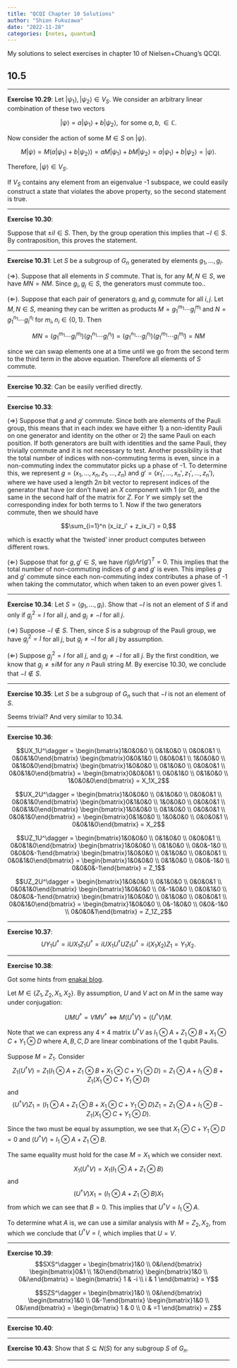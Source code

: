 ```yaml
---
title: "QCQI Chapter 10 Solutions"
author: "Shion Fukuzawa"
date: "2022-11-28"
categories: [notes, quantum]
---
```


My solutions to select exercises in chapter 10 of Nielsen+Chuang's QCQI. 

## 10.5 

---

**Exercise 10.29**: Let $\left|\psi_1\right>, \left|\psi_2\right> \in V_S$. We consider an arbitrary linear combination of these two vectors 

$$\left|\psi\right> = a\left|\psi_1\right> + b \left|\psi_2\right>, \text{ for some } a, b, \in \mathbb{C}.$$

Now consider the action of some $M \in S$ on $\left|\psi\right>$. 

$$M\left|\psi\right> = M (a\left|\psi_1\right> + b \left|\psi_2\right>) = aM\left|\psi_1\right> + b M\left|\psi_2\right> = a\left|\psi_1\right> + b \left|\psi_2\right> = \left|\psi\right>.$$

Therefore, $\left|\psi\right> \in V_S$. 

If $V_S$ contains any element from an eigenvalue -1 subspace, we could easily construct a state that violates the above property, so the second statement is true. 

---

**Exercise 10.30**: 

Suppose that $\pm iI \in S$. Then, by the group operation this implies that $-I \in S$. By contraposition, this proves the statement. 

---

**Exercise 10.31**: Let $S$ be a subgroup of $G_n$ generated by elements $g_1, \ldots, g_l$. 

$(\Rightarrow)$. Suppose that all elements in $S$ commute. That is, for any $M, N \in S$, we have $MN = NM$. Since $g_i, g_j \in S$, the generators must commute too.. 

$(\Leftarrow)$. Suppose that each pair of generators $g_i$ and $g_j$ commute for all $i, j$. Let $M, N \in S$, meaning they can be written as products $M = g_1^{m_1} \cdots g_l^{m_l}$ and $N = g_1^{n_1} \cdots g_l^{n_l}$ for $m_i, n_i \in \{0, 1\}$. Then

$$MN = (g_1^{m_1} \cdots g_l^{m_l})(g_1^{n_1} \cdots g_l^{n_l}) = (g_1^{n_1} \cdots g_l^{n_l})(g_1^{m_1} \cdots g_l^{m_l}) = NM$$

since we can swap elements one at a time until we go from the second term to the third term in the above equation. Therefore all elements of $S$ commute. 

---

**Exercise 10.32**: Can be easily verified directly. 

---

**Exercise 10.33**: 

$(\Rightarrow)$ Suppose that $g$ and $g'$ commute. Since both are elements of the Pauli group, this means that in each index we have either 1) a non-identity Pauli on one generator and identity on the other or 2) the same Pauli on each position. If both generators are built with identities and the same Pauli, they trivially commute and it is not necessary to test. Another possibility is that the total number of indices with non-commuting terms is even, since in a non-commuting index the commutator picks up a phase of -1. To determine this, we represent $g = (x_1, \ldots, x_n, z_1, \ldots, z_n)$ and $g' = (x_1', \ldots, x_n', z_1', \ldots, z_n')$, where we have used a length $2n$ bit vector to represent indices of the generator that have (or don't have) an $X$ component with 1 (or 0), and the same in the second half of the matrix for $Z$. For $Y$ we simply set the corresponding index for both terms to 1. Now if the two generators commute, then we should have 

$$\sum_{i=1}^n (x_iz_i' + z_ix_i') = 0,$$

which is exactly what the 'twisted' inner product computes between different rows. 

$(\Leftarrow)$ Suppose that for $g, g' \in S$, we have $r(g)\Lambda r(g')^T = 0$. This implies that the total number of non-commuting indices of $g$ and $g'$ is even. This implies $g$ and $g'$ commute since each non-commuting index contributes a phase of -1 when taking the commutator, which when taken to an even power gives 1. 

---

**Exercise 10.34**: Let $S = \left< g_1, \ldots, g_l \right>$. Show that $-I$ is not an element of $S$ if and only if $g_j^2 = I$ for all $j$, and $g_j \neq -I$ for all $j$. 

$(\Rightarrow)$ Suppose $-I \not \in S$. Then, since $S$ is a subgroup of the Pauli group, we have $g_j^2 = I$ for all $j$, but $g_j \neq -I$ for all $j$ by assumption. 

$(\Leftarrow)$ Suppose $g_j^2 = I$ for all $j$, and $g_j \neq -I$ for all $j$. By the first condition, we know that $g_j \neq \pm i M$ for any $n$ Pauli string $M$. By exercise 10.30, we conclude that $-I \not \in S$. 

---

**Exercise 10.35**: Let $S$ be a subgroup of $G_n$ such that $-I$ is not an element of $S$. 

Seems trivial? And very similar to 10.34. 

---

**Exercise 10.36**: 

$$UX_1U^\dagger = \begin{bmatrix}1&0&0&0 \\ 0&1&0&0 \\ 0&0&0&1 \\ 0&0&1&0\end{bmatrix} \begin{bmatrix}0&0&1&0 \\ 0&0&0&1 \\ 1&0&0&0 \\ 0&1&0&0\end{bmatrix} \begin{bmatrix}1&0&0&0 \\ 0&1&0&0 \\ 0&0&0&1 \\ 0&0&1&0\end{bmatrix} = \begin{bmatrix}0&0&0&1 \\ 0&0&1&0 \\ 0&1&0&0 \\ 1&0&0&0\end{bmatrix} = X_1X_2$$

$$UX_2U^\dagger = \begin{bmatrix}1&0&0&0 \\ 0&1&0&0 \\ 0&0&0&1 \\ 0&0&1&0\end{bmatrix} \begin{bmatrix}0&1&0&0 \\ 1&0&0&0 \\ 0&0&0&1 \\ 0&0&1&0\end{bmatrix} \begin{bmatrix}1&0&0&0 \\ 0&1&0&0 \\ 0&0&0&1 \\ 0&0&1&0\end{bmatrix} = \begin{bmatrix}0&1&0&0 \\ 1&0&0&0 \\ 0&0&0&1 \\ 0&0&1&0\end{bmatrix} = X_2$$

$$UZ_1U^\dagger = \begin{bmatrix}1&0&0&0 \\ 0&1&0&0 \\ 0&0&0&1 \\ 0&0&1&0\end{bmatrix} \begin{bmatrix}1&0&0&0 \\ 0&1&0&0 \\ 0&0&-1&0 \\ 0&0&0&-1\end{bmatrix} \begin{bmatrix}1&0&0&0 \\ 0&1&0&0 \\ 0&0&0&1 \\ 0&0&1&0\end{bmatrix} = \begin{bmatrix}1&0&0&0 \\ 0&1&0&0 \\ 0&0&-1&0 \\ 0&0&0&-1\end{bmatrix} = Z_1$$

$$UZ_2U^\dagger = \begin{bmatrix}1&0&0&0 \\ 0&1&0&0 \\ 0&0&0&1 \\ 0&0&1&0\end{bmatrix} \begin{bmatrix}1&0&0&0 \\ 0&-1&0&0 \\ 0&0&1&0 \\ 0&0&0&-1\end{bmatrix} \begin{bmatrix}1&0&0&0 \\ 0&1&0&0 \\ 0&0&0&1 \\ 0&0&1&0\end{bmatrix} = \begin{bmatrix}1&0&0&0 \\ 0&-1&0&0 \\ 0&0&-1&0 \\ 0&0&0&1\end{bmatrix} = Z_1Z_2$$

---

**Exercise 10.37**:
$$UY_1U^\dagger = iUX_1Z_1U^\dagger = iUX_1U^\dagger U Z_1 U^\dagger = i (X_1 X_2) Z_1 = Y_1 X_2.$$

---

**Exercise 10.38**:

Got some hints from [enakai blog](https://enakai00.hatenablog.com/entry/2018/04/14/124307). 

Let $M \in \{Z_1, Z_2, X_1, X_2\}$. By assumption, $U$ and $V$ act on $M$ in the same way under conjugation: 

$$UMU^\dagger = VM V^\dagger \Leftrightarrow M(U^\dagger V) = (U^\dagger V)M.$$

Note that we can express any $4 \times 4$ matrix $U^\dagger V$ as $I_1 \otimes A + Z_1 \otimes B + X_1 \otimes C + Y_1 \otimes D$ where $A, B, C, D$ are linear combinations of the 1 qubit Paulis. 

Suppose $M = Z_1$. Consider 
$$Z_1(U^\dagger V) = Z_1(I_1 \otimes A + Z_1 \otimes B + X_1 \otimes C + Y_1 \otimes D) = Z_1 \otimes A + I_1 \otimes B + Z_1(X_1 \otimes C + Y_1 \otimes D)$$
and 
$$(U^\dagger V)Z_1 = (I_1 \otimes A + Z_1 \otimes B + X_1 \otimes C + Y_1 \otimes D)Z_1 = Z_1 \otimes A + I_1 \otimes B - Z_1(X_1 \otimes C + Y_1 \otimes D).$$

Since the two must be equal by assumption, we see that $X_1 \otimes C + Y_1 \otimes D = 0$ and $(U^\dagger V) = I_1 \otimes A + Z_1 \otimes B$. 

The same equality must hold for the case $M = X_1$ which we consider next. 
$$X_1(U^\dagger V) = X_1(I_1 \otimes A + Z_1 \otimes B)$$
and 
$$(U^\dagger V)X_1 = (I_1 \otimes A + Z_1 \otimes B)X_1$$
from which we can see that $B = 0$. This implies that $U^\dagger V = I_1 \otimes A$. 

To determine what $A$ is, we can use a similar analysis with $M = Z_2, X_2$, from which we conclude that $U^\dagger V = I$, which implies that $U = V$. 

---

**Exercise 10.39**: 
$$SXS^\dagger = \begin{bmatrix}1&0 \\ 0&i\end{bmatrix} \begin{bmatrix}0&1 \\ 1&0\end{bmatrix} \begin{bmatrix}1&0 \\ 0&i\end{bmatrix} = \begin{bmatrix} 1 & -i \\ i & 1 \end{bmatrix} = Y$$

$$SZS^\dagger = \begin{bmatrix}1&0 \\ 0&i\end{bmatrix} \begin{bmatrix}1&0 \\ 0&-1\end{bmatrix} \begin{bmatrix}1&0 \\ 0&i\end{bmatrix} = \begin{bmatrix} 1 & 0 \\ 0 & =1 \end{bmatrix} = Z$$

---

**Exercise 10.40**: 



---

**Exercise 10.43**: Show that $S \subseteq N(S)$ for any subgroup $S$ of $G_n$. 



---
